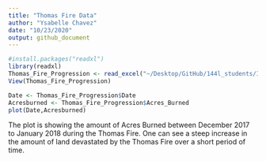 ```yaml
---
title: "Thomas Fire Data"
author: "Ysabelle Chavez"
date: "10/23/2020"
output: github_document
---
```

```r
#install.packages("readxl")
library(readxl)
Thomas_Fire_Progression <- read_excel("~/Desktop/GitHub/144l_students/Input_Data/week1/Thomas_Fire_Progression.xlsx")
View(Thomas_Fire_Progression)

Date <- Thomas_Fire_Progression$Date
Acresburned <- Thomas_Fire_Progression$Acres_Burned
plot(Date,Acresburned)
```
The plot is showing the amount of Acres Burned between December 2017 to January 2018 during the Thomas Fire. One can see a steep increase in the amount of land devastated by the Thomas Fire over a short period of time.